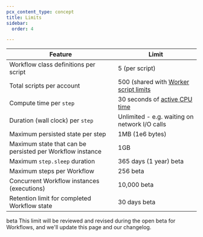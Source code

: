 ```yaml
---
pcx_content_type: concept
title: Limits
sidebar:
  order: 4

---
```



| Feature                                   | Limit                                                 |
| ----------------------------------------- | ------------------------------------------------------ |
| Workflow class definitions per script     | 5 (per script) |
| Total scripts per account                 | 500 (shared with [Worker script limits](/workers/platform/limits/#account-plan-limits) |
| Compute time per `step`                   | 30 seconds of [active CPU time](/workers/platform/limits/#cpu-time) |
| Duration (wall clock) per `step`          | Unlimited - e.g. waiting on network I/O calls |
| Maximum persisted state per step          | 1MB (1e6 bytes) | 
| Maximum state that can be persisted per Workflow instance | 1GB |
| Maximum `step.sleep` duration             | 365 days (1 year) <beta>beta</beta> |
| Maximum steps per Workflow                | 256 <beta>beta</beta> |
| Concurrent Workflow instances (executions) | 10,000 <beta>beta</beta>
| Retention limit for completed Workflow state | 30 days <beta>beta</beta> |

<beta>beta</beta> This limit will be reviewed and revised during the open beta for Workflows, and we'll update this page and our changelog.

<Render file="limits_increase" product="workers" />
